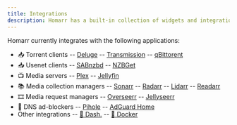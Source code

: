 ```yaml
---
title: Integrations
description: Homarr has a built-in collection of widgets and integrations that connect to your applications and enable you to control them directly from your dashboards
---
```



Homarr currently integrates with the following applications:
- 📥 Torrent clients
-- [Deluge](https://homarr.dev/docs/management/integrations/torrent-deluge)
-- [Transmission](https://homarr.dev/docs/management/integrations/torrent-transmission)
-- [qBittorent](https://homarr.dev/docs/management/integrations/torrent-qbittorrent)
- 📥 Usenet clients
-- [SABnzbd](https://homarr.dev/docs/management/integrations/usenet-sabnzbd)
-- [NZBGet](https://homarr.dev/docs/management/integrations/usenet-nzbget)
- 📺 Media servers
-- [Plex](https://homarr.dev/docs/management/integrations/media-server-plex)
-- [Jellyfin](https://homarr.dev/docs/management/integrations/media-server-jellyfin)
- 📚 Media collection managers
-- [Sonarr](https://homarr.dev/docs/management/integrations/servarr-sonarr)
-- [Radarr](https://homarr.dev/docs/management/integrations/servarr-radarr)
-- [Lidarr](https://homarr.dev/docs/management/integrations/servarr-lidarr)
-- [Readarr](https://homarr.dev/docs/management/integrations/servarr-readarr)
- 🎞️ Media request managers
-- [Overseerr](https://homarr.dev/docs/management/integrations/media-requester/)
-- [Jellyseerr](https://homarr.dev/docs/management/integrations/media-requester/)
- 🚫 DNS ad-blockers
-- [Pihole](https://homarr.dev/docs/management/integrations/dns-pihole)
-- [AdGuard Home](https://homarr.dev/docs/management/integrations/dns-adguard-home)
- Other integrations
-- [🔌 Dash.](https://homarr.dev/docs/management/integrations/hardware-dash)
-- [🐳 Docker](https://homarr.dev/docs/management/integrations/containers-docker)
